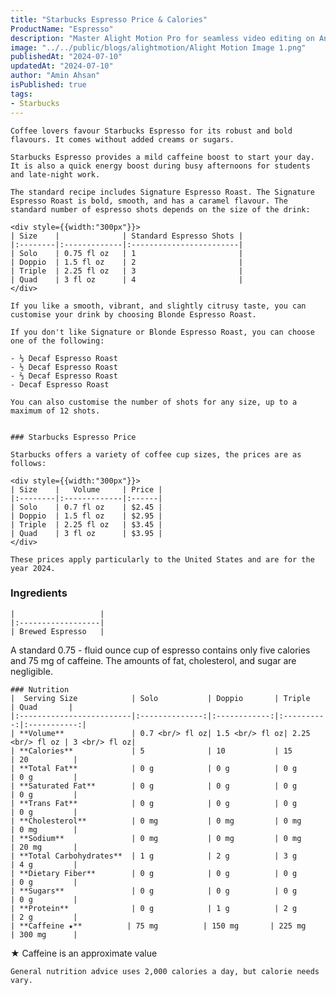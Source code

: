 ```yaml
---
title: "Starbucks Espresso Price & Calories"
ProductName: "Espresso" 
description: "Master Alight Motion Pro for seamless video editing on Android, iOS, and Tablets with our ultimate guide, unlocking advanced features and elevating your skills in 2024!"
image: "../../public/blogs/alightmotion/Alight Motion Image 1.png"
publishedAt: "2024-07-10"
updatedAt: "2024-07-10"
author: "Amin Ahsan"
isPublished: true
tags:
- Starbucks
---
```


    Coffee lovers favour Starbucks Espresso for its robust and bold flavours. It comes without added creams or sugars. 

    Starbucks Espresso provides a mild caffeine boost to start your day. It is also a quick energy boost during busy afternoons for students and late-night work.

    The standard recipe includes Signature Espresso Roast. The Signature Espresso Roast is bold, smooth, and has a caramel flavour. The standard number of espresso shots depends on the size of the drink:

    <div style={{width:"300px"}}>
    | Size    |              | Standard Espresso Shots |
    |:--------|:-------------|:------------------------|
    | Solo    | 0.75 fl oz   | 1                       |
    | Doppio  | 1.5 fl oz    | 2                       |
    | Triple  | 2.25 fl oz   | 3                       |
    | Quad    | 3 fl oz      | 4                       |
    </div>

    If you like a smooth, vibrant, and slightly citrusy taste, you can customise your drink by choosing Blonde Espresso Roast.

    If you don't like Signature or Blonde Espresso Roast, you can choose one of the following:

    - ⅓ Decaf Espresso Roast
    - ½ Decaf Espresso Roast
    - ⅔ Decaf Espresso Roast
    - Decaf Espresso Roast

    You can also customise the number of shots for any size, up to a maximum of 12 shots.


    ### Starbucks Espresso Price

    Starbucks offers a variety of coffee cup sizes, the prices are as follows:

    <div style={{width:"300px"}}>
    | Size    |   Volume     | Price |
    |:--------|:-------------|:------|
    | Solo    | 0.7 fl oz    | $2.45 |
    | Doppio  | 1.5 fl oz    | $2.95 |
    | Triple  | 2.25 fl oz   | $3.45 |
    | Quad    | 3 fl oz      | $3.95 |
    </div>

    These prices apply particularly to the United States and are for the year 2024.
<div className="table-container">
    
    

<style jsx>{`
  .table-container {
    overflow-x: auto;
    position: relative;
  }
  .table-container table {
    border-collapse: collapse;
    width: 30%;
  }
  .table-container th,
  .table-container td {
    border: 1px solid #ddd;
    padding: 2px;
    min-width: 30px;
    font-size: 11px;
  }
  .table-container th:first-child,
  .table-container td:first-child {
    position: sticky;
    left: 0;
    background-color: white;
    z-index: 1;
  }
  @media (max-width: 768px) {
    .table-container th:not(:first-child),
    .table-container td:not(:first-child) {
      min-width: 50px;
    }
  }
`}</style>


### Ingredients
 
    |                   |
    |:------------------|
    | Brewed Espresso   |
</div>
    A standard 0.75 - fluid ounce cup of espresso contains only five calories and 75 mg of caffeine. The amounts of fat, cholesterol, and sugar are negligible.
<div className="table-container">

    ### Nutrition
    |  Serving Size            | Solo           | Doppio       | Triple     | Quad       |
    |:-------------------------|:--------------:|:------------:|:----------:|:-----------:|
    | **Volume**               | 0.7 <br/> fl oz| 1.5 <br/> fl oz| 2.25 <br/> fl oz | 3 <br/> fl oz| 
    | **Calories**             | 5              | 10           | 15         | 20          |
    | **Total Fat**            | 0 g            | 0 g          | 0 g        | 0 g         |
    | **Saturated Fat**        | 0 g            | 0 g          | 0 g        | 0 g         |
    | **Trans Fat**            | 0 g            | 0 g          | 0 g        | 0 g         |
    | **Cholesterol**          | 0 mg           | 0 mg         | 0 mg       | 0 mg        |
    | **Sodium**               | 0 mg           | 0 mg         | 0 mg       | 20 mg       | 
    | **Total Carbohydrates**  | 1 g            | 2 g          | 3 g        | 4 g         |
    | **Dietary Fiber**        | 0 g            | 0 g          | 0 g        | 0 g         |
    | **Sugars**               | 0 g            | 0 g          | 0 g        | 0 g         |
    | **Protein**              | 0 g            | 1 g          | 2 g        | 2 g         |
    | **Caffeine ★**          | 75 mg          | 150 mg       | 225 mg     | 300 mg      |
</div>
    ★ Caffeine is an approximate value

    General nutrition advice uses 2,000 calories a day, but calorie needs vary.



<style jsx>{`
  .table-container {
    overflow-x: auto;
    position: relative;
  }
  .table-container table {
    border-collapse: collapse;
    width: 30%;
  }
  .table-container th,
  .table-container td {
    border: 1px solid #ddd;
    padding: 2px;
    min-width: 30px;
    font-size: 11px;
  }
  .table-container th:first-child,
  .table-container td:first-child {
    position: sticky;
    left: 0;
    background-color: white;
    z-index: 1;
  }
  @media (max-width: 768px) {
    .table-container th:not(:first-child),
    .table-container td:not(:first-child) {
      min-width: 50px;
    }
  }
`}</style>
